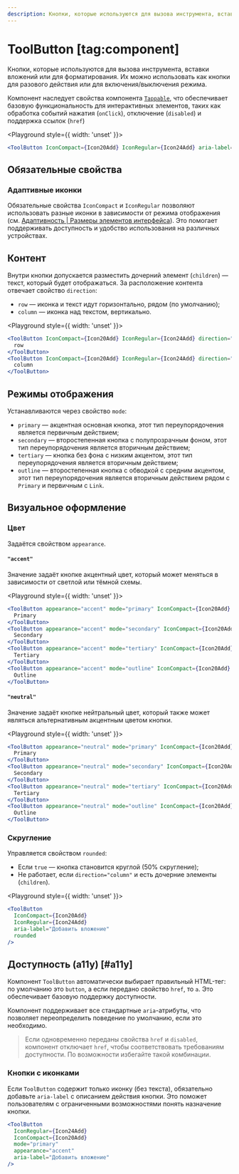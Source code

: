 ```yaml
---
description: Кнопки, которые используются для вызова инструмента, вставки вложений или для форматирования.
---
```


<Overview group="buttons">

# ToolButton [tag:component]

Кнопки, которые используются для вызова инструмента, вставки вложений или для форматирования.
Их можно использовать как кнопки для разового действия или для включения/выключения режима.

Компонент наследует свойства компонента [`Tappable`](/components/tappable),
что обеспечивает базовую функциональность для интерактивных элементов, таких как обработка событий нажатия (`onClick`),
отключение (`disabled`) и поддержка ссылок (`href`)

</Overview>

<Playground style={{ width: 'unset' }}>
  ```jsx
  <ToolButton IconCompact={Icon20Add} IconRegular={Icon24Add} aria-label="Добавить вложение" />
  ```
</Playground>

## Обязательные свойства

### Адаптивные иконки

Обязательные свойства `IconCompact` и `IconRegular` позволяют использовать разные иконки в зависимости от режима отображения
(см. [Адаптивность | Размеры элементов интерфейса](/overview/adaptivity#sizes)). Это помогает поддерживать доступность и удобство использования
на различных устройствах.

## Контент

Внутри кнопки допускается разместить дочерний элемент (`children`) — текст, который будет отображаться.
За расположение контента отвечает свойство `direction`:

- `row` — иконка и текст идут горизонтально, рядом (по умолчанию);
- `column` — иконка над текстом, вертикально.

<Playground style={{ width: 'unset' }}>
  ```jsx
  <ToolButton IconCompact={Icon20Add} IconRegular={Icon24Add} direction="row">
    row
  </ToolButton>
  <ToolButton IconCompact={Icon20Add} IconRegular={Icon24Add} direction="column">
    column
  </ToolButton>
  ```
</Playground>

## Режимы отображения

Устанавливаются через свойство `mode`:

- `primary` — акцентная основная кнопка, этот тип переупорядочения является первичным действием;
- `secondary` — второстепенная кнопка с полупрозрачным фоном, этот тип переупорядочения является вторичным действием;
- `tertiary` — кнопка без фона с низким акцентом, этот тип переупорядочения является вторичным действием;
- `outline` — второстепенная кнопка с обводкой с средним акцентом, этот тип переупорядочения является вторичным действием рядом с `Primary` и первичным c `Link`.

## Визуальное оформление

### Цвет

Задаётся свойством `appearance`.

#### `"accent"`

Значение задаёт кнопке акцентный цвет, который может меняться в зависимости от светлой или тёмной схемы.

<Playground style={{ width: 'unset' }}>
  ```jsx
  <ToolButton appearance="accent" mode="primary" IconCompact={Icon20Add} IconRegular={Icon24Add}>
    Primary
  </ToolButton>
  <ToolButton appearance="accent" mode="secondary" IconCompact={Icon20Add} IconRegular={Icon24Add}>
    Secondary
  </ToolButton>
  <ToolButton appearance="accent" mode="tertiary" IconCompact={Icon20Add} IconRegular={Icon24Add}>
    Tertiary
  </ToolButton>
  <ToolButton appearance="accent" mode="outline" IconCompact={Icon20Add} IconRegular={Icon24Add}>
    Outline
  </ToolButton>
  ```
</Playground>

#### `"neutral"`

Значение задаёт кнопке нейтральный цвет, который также может являться альтернативным акцентным цветом кнопки.

<Playground style={{ width: 'unset' }}>
  ```jsx
  <ToolButton appearance="neutral" mode="primary" IconCompact={Icon20Add} IconRegular={Icon24Add}>
    Primary
  </ToolButton>
  <ToolButton appearance="neutral" mode="secondary" IconCompact={Icon20Add} IconRegular={Icon24Add}>
    Secondary
  </ToolButton>
  <ToolButton appearance="neutral" mode="tertiary" IconCompact={Icon20Add} IconRegular={Icon24Add}>
    Tertiary
  </ToolButton>
  <ToolButton appearance="neutral" mode="outline" IconCompact={Icon20Add} IconRegular={Icon24Add}>
    Outline
  </ToolButton>
  ```
</Playground>

### Скругление

Управляется свойством `rounded`:

- Если `true` — кнопка становится круглой (50% скругление);
- Не работает, если `direction="column"` и есть дочерние элементы (`children`).

<Playground style={{ width: 'unset' }}>
  ```jsx
  <ToolButton
    IconCompact={Icon20Add}
    IconRegular={Icon24Add}
    aria-label="Добавить вложение"
    rounded
  />
  ```
</Playground>

## Доступность (a11y) [#a11y]

Компонент `ToolButton` автоматически выбирает правильный HTML-тег: по умолчанию это `button`,
а если передано свойство `href`, то `a`. Это обеспечивает базовую поддержку доступности.

Компонент поддерживает все стандартные `aria`-атрибуты, что позволяет переопределить поведение по умолчанию,
если это необходимо.

> Если одновременно переданы свойства `href` и `disabled`, компонент отключает `href`,
> чтобы соответствовать требованиям доступности. По возможности избегайте такой комбинации.

### Кнопки с иконками

Если `ToolButton` содержит только иконку (без текста), обязательно добавьте `aria-label` с описанием действия кнопки.
Это поможет пользователям с ограниченными возможностями понять назначение кнопки.

```jsx
<ToolButton
  IconRegular={Icon24Add}
  IconCompact={Icon20Add}
  mode="primary"
  appearance="accent"
  aria-label="Добавить вложение"
/>
```
